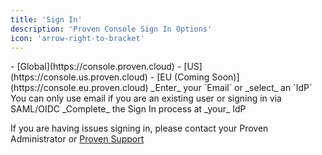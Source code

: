 ```yaml
---
title: 'Sign In'
description: 'Proven Console Sign In Options'
icon: 'arrow-right-to-bracket'
---
```


<Steps>
  <Step title="Navigate to the Proven Console">
    - [Global](https://console.proven.cloud)
    - [US](https://console.us.proven.cloud)
    - [EU (Coming Soon)](https://console.eu.proven.cloud)
  </Step>
  <Step title="Select your Sign In Type">
    _Enter_ your `Email` or _select_ an `IdP`
    <Note>You can only use email if you are an existing user or signing in via SAML/OIDC</Note>
  </Step>
  <Step title="Complete Sign In Process">
    _Complete_ the Sign In process at _your_ IdP
  </Step>
</Steps>


<Warning>If you are having issues signing in, please contact your Proven Administrator or [Proven Support](/support)</Warning>
